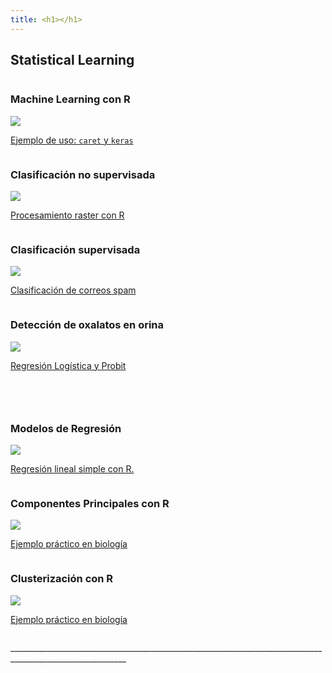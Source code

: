 ```yaml
---
title: <h1></h1>
---
```


## <tyear>Statistical Learning</tyear>

<div class="col-container">

<div class="column">
<div class="card">
<h3>Machine Learning con R</h3>
<img src="images/img_documents/machine2.png"><br>
<p>[Ejemplo de uso: `caret` y `keras`](https://rpubs.com/Edimer/536034)</p>
</div>
</div>

<div class="column">
<div class="card">
<h3>Clasificación no supervisada</h3>
<img src="images/img_documents/unsupervised.png"><br> 
<p>[Procesamiento raster con R](https://rpubs.com/Edimer/519971)</p>
</div>
</div>

<div class="column">
<div class="card">
<h3>Clasificación supervisada</h3>
<img src="images/img_documents/machine1.png"><br> 
<p>[Clasificación de correos spam](https://rpubs.com/Edimer/534566)</p>
</div>
</div>

<div class="column">
<div class="card">
<h3>Detección de oxalatos en orina</h3>
<img src="images/img_documents/rlogist.png">
<p>[Regresión Logística y Probit](https://rpubs.com/Edimer/540368)</p>
</div>
</div>

<br>

<div class="col-container">
<div class="column">
<div class="card">
<h3>Modelos de Regresión</h3>
<img src="images/img_documents/reglineal2.png">
<p>[Regresión lineal simple con R.](https://unal-semilleror-facca.github.io/Actividades/regsimple.html#1)</p>
</div>
</div>

<div class="column">
<div class="card">
<h3>Componentes Principales con R</h3>
<img src="images/img_documents/acp.png">
<p>[Ejemplo práctico en biología](https://estudior.github.io/guias_descriptiva/13_ACP_Gorriones.pdf)</p>
</div>
</div>

<div class="column">
<div class="card">
<h3>Clusterización con R</h3>
<img src="images/img_documents/cluster2.png">
<p>[Ejemplo práctico en biología](https://estudior.github.io/guias_descriptiva/14_Cluster.html#(1))</p>
</div>
</div>


<tyear>___________________________________________________________________________________________________________</tyear>